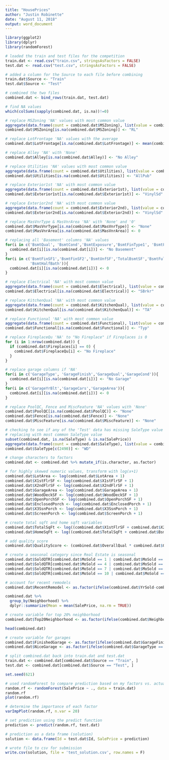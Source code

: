 ---
title: "HousePrices"
author: "Justin Robinette"
date: "August 11, 2018"
output: word_document
---


```{r}
library(ggplot2)
library(dplyr)
library(randomForest)
```

```{r}
# loaded the train and test files for the competition
train.dat <- read.csv("train.csv", stringsAsFactors = FALSE)
test.dat <- read.csv("test.csv", stringsAsFactors = FALSE)

# added a column for the Source to each file before combining
train.dat$Source <- "Train"
test.dat$Source <- "Test"

# combined the two files
combined.dat <- bind_rows(train.dat, test.dat)
```

```{r}
# find NA values
which(colSums(sapply(combined.dat, is.na))!=0)
```

```{r}
# replace MSZoning 'NA' values with most common value
aggregate(data.frame(count = combined.dat$MSZoning), list(value = combined.dat$MSZoning), length)
combined.dat$MSZoning[is.na(combined.dat$MSZoning)] <- "RL"

# replace LotFrontage 'NA' values with the average 
combined.dat$LotFrontage[is.na(combined.dat$LotFrontage)] <- mean(combined.dat$LotFrontage, na.rm = TRUE)

# replace Alley 'NA' with 'None'
combined.dat$Alley[is.na(combined.dat$Alley)] <- "No Alley"

# replace Utilities 'NA' values with most common value
aggregate(data.frame(count = combined.dat$Utilities), list(value = combined.dat$Utilities), length)
combined.dat$Utilities[is.na(combined.dat$Utilities)] <- "AllPub"

# replace Exterior1st 'NA' with most common value
aggregate(data.frame(count = combined.dat$Exterior1st), list(value = combined.dat$Exterior1st), length)
combined.dat$Exterior1st[is.na(combined.dat$Exterior1st)] <- "VinylSd"

# replace Exterior2nd 'NA' with most common value
aggregate(data.frame(count = combined.dat$Exterior2nd), list(value = combined.dat$Exterior2nd), length)
combined.dat$Exterior2nd[is.na(combined.dat$Exterior2nd)] <- "VinylSd"

# replace MasVnrType & MasVnrArea 'NA' with 'None' and '0'
combined.dat$MasVnrType[is.na(combined.dat$MasVnrType)] <- "None"
combined.dat$MasVnrArea[is.na(combined.dat$MasVnrArea)] <- 0

# replacing all 'Basement' columns 'NA' values
for(i in c('BsmtQual', 'BsmtCond','BsmtExposure','BsmtFinType1', 'BsmtFinType2')){
  combined.dat[i][is.na(combined.dat[i])] <- "No Basement"
}
for(i in c('BsmtFinSF1','BsmtFinSF2','BsmtUnfSF','TotalBsmtSF','BsmtFullBath',
           'BsmtHalfBath')){
  combined.dat[i][is.na(combined.dat[i])] <- 0
}

# replace Electrical 'NA' with most common value
aggregate(data.frame(count = combined.dat$Electrical), list(value = combined.dat$Electrical), length)
combined.dat$Electrical[is.na(combined.dat$Electrical)] <- "SBrkr"

# replace KitchenQual 'NA' with most common value
aggregate(data.frame(count = combined.dat$KitchenQual), list(value = combined.dat$KitchenQual), length)
combined.dat$KitchenQual[is.na(combined.dat$KitchenQual)] <- "TA"

# replace Functional 'NA' with most common value
aggregate(data.frame(count = combined.dat$Functional), list(value = combined.dat$Functional), length)
combined.dat$Functional[is.na(combined.dat$Functional)] <- "Typ"

# replace FireplaceQu 'NA' to "No Fireplace" if Fireplaces is 0
for (i in 1:nrow(combined.dat)) {
  if (combined.dat$Fireplaces[i] == 0) {
    combined.dat$FireplaceQu[i] <- "No Fireplace"
  }
}

# replace garage columns if 'NA'
for(i in c('GarageType', 'GarageFinish','GarageQual','GarageCond')){
  combined.dat[i][is.na(combined.dat[i])] <- "No Garage"
}
for(i in c('GarageYrBlt','GarageCars','GarageArea')){
  combined.dat[i][is.na(combined.dat[i])] <- 0
}

# replace PoolQC, Fence and MiscFeature 'NA' values with 'None'
combined.dat$PoolQC[is.na(combined.dat$PoolQC)] <- "None"
combined.dat$Fence[is.na(combined.dat$Fence)] <- "None"
combined.dat$MiscFeature[is.na(combined.dat$MiscFeature)] <- "None"

# checking to see if any of the 'Test' data has missing SaleType value - there is 1 
# replacing with most common SaleType value
subset(combined.dat, is.na(SaleType) & is.na(SalePrice))
aggregate(data.frame(count = combined.dat$SaleType), list(value = combined.dat$SaleType), length)
combined.dat$SaleType[c(2490)] <- "WD"
```

```{r}
# change characters to factors
combined.dat <- combined.dat %>% mutate_if(is.character, as.factor)
```

```{r}
# for highly skewed numeric values, transform with log(x+1)
combined.dat$LotArea <- log(combined.dat$LotArea + 1)
combined.dat$X1stFlrSF <- log(combined.dat$X1stFlrSF + 1)
combined.dat$X2ndFlrSF <- log(combined.dat$X2ndFlrSF + 1)
combined.dat$GarageArea <- log(combined.dat$GarageArea + 1)
combined.dat$WoodDeckSF <- log(combined.dat$WoodDeckSF + 1)
combined.dat$OpenPorchSF <- log(combined.dat$OpenPorchSF + 1)
combined.dat$EnclosedPorch <- log(combined.dat$EnclosedPorch + 1)
combined.dat$X3SsnPorch <- log(combined.dat$X3SsnPorch + 1)
combined.dat$ScreenPorch <- log(combined.dat$ScreenPorch + 1)
```

```{r}
# create total sqft and home sqft variables
combined.dat$TotalSqFt <- log((combined.dat$X1stFlrSF + combined.dat$X2ndFlrSF) + 1)
combined.dat$HomeSqFt <- log((combined.dat$TotalSqFt + combined.dat$BsmtFinSF1 + combined.dat$BsmtFinSF2) + 1)
```

```{r}
# add quality score
combined.dat$QualityScore <- (combined.dat$OverallQual * combined.dat$OverallCond)
```

```{r}
# create a seasonal category since Real Estate is seasonal
combined.dat$SoldQTR[combined.dat$MoSold == 1 | combined.dat$MoSold == 2 | combined.dat$MoSold == 3] <- 1
combined.dat$SoldQTR[combined.dat$MoSold == 4 | combined.dat$MoSold == 5 | combined.dat$MoSold == 6] <- 2
combined.dat$SoldQTR[combined.dat$MoSold == 7 | combined.dat$MoSold == 8 | combined.dat$MoSold == 9] <- 3
combined.dat$SoldQTR[combined.dat$MoSold == 10 | combined.dat$MoSold == 11 | combined.dat$MoSold == 12] <- 4
```

```{r}
# account for recent remodels
combined.dat$RecentRemodel <- as.factor(ifelse(combined.dat$YrSold-combined.dat$YearRemodAdd > 0 & combined.dat$YrSold - combined.dat$YearRemodAdd <= 10, 1, 0))
```

```{r}
combined.dat %>%
  group_by(Neighborhood) %>%
  dplyr::summarize(Mean = mean(SalePrice, na.rm = TRUE))

# create variable for top 20% neighborhood
combined.dat$Top20Neighborhood <- as.factor(ifelse(combined.dat$Neighborhood == 'NoRidge' | combined.dat$Neighborhood == 'NridgHt' | combined.dat$Neighborhood == 'StoneBr', 1, 0))
```

```{r}
head(combined.dat)

# create variable for garages
combined.dat$FinishedGarage <- as.factor(ifelse(combined.dat$GarageFinish == 'Fin' | combined.dat$GarageFinish == 'RFn', 1, 0))
combined.dat$NiceGarage <- as.factor(ifelse(combined.dat$GarageType == 'Attchd' & combined.dat$FinishedGarage == 1 & combined.dat$GarageCars >= 2, 1, 0))
```

```{r}
# split combined.dat back into train.dat and test.dat
train.dat <- combined.dat[combined.dat$Source == "Train", ]
test.dat <- combined.dat[combined.dat$Source == "Test", ]
```

```{r}
set.seed(621)

# used randomForest to compare prediction based on my factors vs. actual sale price 
random.rf <- randomForest(SalePrice ~ ., data = train.dat)
random.rf
plot(random.rf)
```

```{r}
# determine the importance of each factor
varImpPlot(random.rf, n.var = 20)
```


```{r}
# set prediction using the predict function
prediction <- predict(random.rf, test.dat)

# prediction as a data frame (solution)
solution <- data.frame(Id = test.dat$Id, SalePrice = prediction)

# wrote file to csv for submission
write.csv(solution, file = 'test_solution.csv', row.names = F)
```










